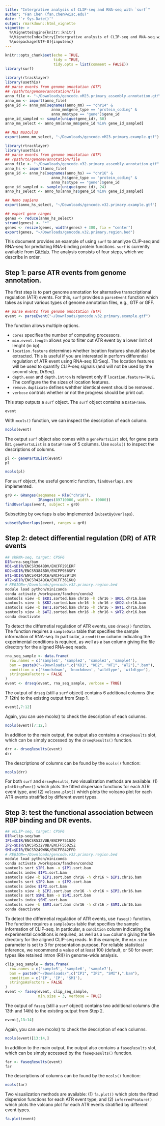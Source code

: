 ```yaml
---
title: "Intergrative analysis of CLIP-seq and RNA-seq with `surf`"
author: "Fan Chen (fan.chen@wisc.edu)"
date: "`r Sys.Date()`"
output: rmarkdown::html_vignette
vignette: >
  %\VignetteEngine{knitr::knitr}
  %\VignetteIndexEntry{Intergrative analysis of CLIP-seq and RNA-seq with `surf`}
  %\usepackage[UTF-8]{inputenc}
---
```


```r
knitr::opts_chunk$set(echo = TRUE, 
                      tidy = TRUE, 
                      tidy.opts = list(comment = FALSE))
library(surf)
```

```r
library(rtracklayer)
library(usethis)
## parse events from genome annotation (GTF)
## /path/to/genome/annotation/file
anno_file <- "~/Downloads/gencode.vM23.primary_assembly.annotation.gtf"
anno_mm <- import(anno_file)
gene_id <- anno_mm[seqnames(anno_mm) == "chr14" &
                     anno_mm$gene_type == "protein_coding" &
                     anno_mm$type == "gene"]$gene_id
gene_id_sampled <- sample(unique(gene_id), 50)
anno_mm_select <- anno_mm[anno_mm$gene_id %in% gene_id_sampled]

## Mus musculus
export(anno_mm_select, "~/Downloads/gencode.vM23.primary.example.gtf")
```

```r
library(rtracklayer)
library(usethis)
## parse events from genome annotation (GTF)
## /path/to/genome/annotation/file
anno_file <- "~/Downloads/gencode.v32.primary_assembly.annotation.gtf"
anno_hs <- import(anno_file)
gene_id <- anno_hs[seqnames(anno_hs) == "chr16" &
                     anno_hs$gene_type == "protein_coding" &
                     anno_hs$type == "gene"]$gene_id
gene_id_sampled <- sample(unique(gene_id), 24)
anno_hs_select <- anno_hs[anno_hs$gene_id %in% gene_id_sampled]

## Homo sapiens
export(anno_hs_select, "~/Downloads/gencode.v32.primary.example.gtf")

## export gene ranges 
genes <- reduce(anno_hs_select)
strand(genes) <- "*"
genes <- resize(genes, width(genes) + 300, fix = "center")
export(genes, "~/Downloads/gencode.v32.primary.region.bed")
```

This document provides an example of using `surf` to ananlyze CLIP-seq and RNA-seq for predicting RNA-binding protein functions. `surf` is currently available from [GitHub](https://github.com/fchen365/surf.git). The analysis consists of four steps, which we describe in order. 

## Step 1: parse ATR events from genome annotation.

The first step is to part genome annotation for alternative transcriptional regulation (ATR) events. For this, `surf` provides a `parseEvent` function which takes as input various types of genome annotation files, e.g., GTF or GFF. 
```r
## parse events from genome annotation (GTF)
event <- parseEvent("~/Downloads/gencode.v32.primary.example.gtf")
```
The function allows multiple options. 

* `cores` specifies the number of computing processors. 
* `min.event.length` allows you to filter out ATR event by a lower limit of lenght (in bp).
* `location.feature` determines whether location features should also be extracted. This is useful if you are interested in perform differential regulation of ATR event using RNA-seq (DrSeq). The location features will be used to quantify CLIP-seq signals (and will not be used by the second step, DrSeq). 
* `depth.exon` and `depth.intron` is relavent only if `location.feature=TRUE`. The configure the the sizes of location features. 
* `remove.duplicate` defines wehther identical event should be removed. 
* `verbose` controls whether or not the progress should be print out. 

This step outputs a `surf` object. The `surf` object contains a `DataFrame`. 
```r
event
```

With `mcols()` function, we can inspect the description of each column.
```r
mcols(event)
```

The output `surf` object also comes with a `genePartsList` slot, for gene parts list. `genePartsList` is a `DataFrame` of 5 columns. Use `mcols()` to inspect the descriptions of columns.
```r
pl <- genePartsList(event)
pl
```
```r
mcols(pl)
```

For `surf` object, the useful genomic function, `findOverlaps`, are implemented. 
```r
gr0 <- GRanges(seqnames = Rle("chr16"), 
               IRanges(89710000, width = 10000))
findOverlaps(event, subject = gr0)
```
Subsetting by overlaps is also implemented (`subsetByOverlaps`).
```r
subsetByOverlaps(event, ranges = gr0)
```


## Step 2: detect differential regulation (DR) of ATR events

```bash
## shRNA-seq, target: CPSF6
DIR=rna-seq/bam
KD1=$DIR/ENCSR384BDV/ENCFF291ERF
KD2=$DIR/ENCSR384BDV/ENCFF956SFY
WT1=$DIR/ENCSR424QCW/ENCFF529TIM
WT2=$DIR/ENCSR424QCW/ENCFF361KUQ
# REGION=~/Downloads/gencode.v32.primary.region.bed
module load python/miniconda
conda activate /workspace/fanchen/conda2
samtools view -b $KD1.sorted.bam chr16 -h chr16 > $KD1.chr16.bam
samtools view -b $KD2.sorted.bam chr16 -h chr16 > $KD2.chr16.bam
samtools view -b $WT1.sorted.bam chr16 -h chr16 > $WT1.chr16.bam
samtools view -b $WT2.sorted.bam chr16 -h chr16 > $WT2.chr16.bam
conda deactivate
```

To detect the differnetial regulation of ATR events, use `drseq()` function. The function requires a `sampleData` table that specifies the sample information of RNA-seq. In particular, a `condition` column indicating the experimental conditions is required, as well as a `bam` column giving the file directory for the aligned RNA-seq reads. 
```r
rna_seq_sample <- data.frame(
  row.names = c('sample1', 'sample2', 'sample3', 'sample4'),
  bam = paste0("~/Downloads/",c("KD1", "KD2", "WT1", "WT2"),".bam"),
  condition = c('knockdown', 'knockdown', 'wildtype', 'wildtype'),
  stringsAsFactors = FALSE
) 
event <- drseq(event, rna_seq_sample, verbose = TRUE)
```

The output of `drseq` (still a `surf` object) contains 6 additional columns (the 7-12th) to the existing output from Step 1. 
```r
event[,7:12]
```
Again, you can use mcols() to check the description of each columns.
```r
mcols(event)[7:12,]
```

In addition to the main output, the output also contains a `drseqResults` slot, which can be simply accessed by the `drseqResults()` function. 
```r
drr <- drseqResults(event)
drr
```
The descriptions of columns can be found by the `mcols()` function:
```r
mcols(drr)
```

For both `surf` and `drseqResults`, two visualization methods are available: (1) `plotDispFunc()` which plots the fitted dispersion functions for each ATR event type, and (2) `volcano.plot()` which plots the volcano plot for each ATR events stratified by different event types. 


## Step 3: test the functional association between RBP binding and DR events. 

```bash
## eCLIP-seq, target: CPSF6
DIR=clip-seq/bam
IP1=$DIR/ENCSR532VUB/ENCFF751GZQ
IP2=$DIR/ENCSR532VUB/ENCFF550ZSZ
SMI=$DIR/ENCSR249WNK/ENCFF842FFD
# REGION=~/Downloads/gencode.v32.primary.region.bed
module load python/miniconda
conda activate /workspace/fanchen/conda2
samtools sort $IP1.bam -o $IP1.sort.bam
samtools index $IP1.sort.bam
samtools view -b $IP1.sort.bam chr16 -h chr16 > $IP1.chr16.bam
samtools sort $IP2.bam -o $IP2.sort.bam
samtools index $IP2.sort.bam
samtools view -b $IP2.sort.bam chr16 -h chr16 > $IP2.chr16.bam
samtools sort $SMI.bam -o $SMI.sort.bam
samtools index $SMI.sort.bam
samtools view -b $SMI.sort.bam chr16 -h chr16 > $SMI.chr16.bam
conda deactivate
```

To detect the differnetial regulation of ATR events, use `faseq()` function. The function requires a `sampleData` table that specifies the sample information of CLIP-seq. In particular, a `condition` column indicating the experimental conditions is required, as well as a `bam` column giving the file directory for the aligned CLIP-seq reads. In this example, the `min.size` parameter is set to 3 for presentation purpose. For reliable statistical inference, we recommend a value of at least 100 (default, or 50 for event types like retained intron (RI)) in genome-wide analysis.
```r
clip_seq_sample = data.frame(
  row.names = c('sample5', 'sample6', 'sample7'),
  bam = paste0("~/Downloads/",c("IP1", "IP2", "SMI"),".bam"),
  condition = c('IP', 'IP', 'SMI'),
  stringsAsFactors = FALSE
)
event <- faseq(event, clip_seq_sample, 
               min.size = 3, verbose = TRUE)
```

The output of `faseq` (still a `surf` object) contains two additional columns (the 13th and 14th) to the existing output from Step 2. 
```r
event[,13:14]
```
Again, you can use mcols() to check the description of each columns.
```r
mcols(event)[13:14,]
```

In addition to the main output, the output also contains a `faseqResults` slot, which can be simply accessed by the `faseqResults()` function. 
```r
far <- faseqResults(event)
far
```
The descriptions of columns can be found by the `mcols()` function:
```r
mcols(far)
```

Two visualization methods are available: (1) `fa.plot()` which plots the fitted dispersion functions for each ATR event type, and (2) `inferredFeature()` which plots the volcano plot for each ATR events stratified by different event types. 

```r
fa.plot(event)
```

